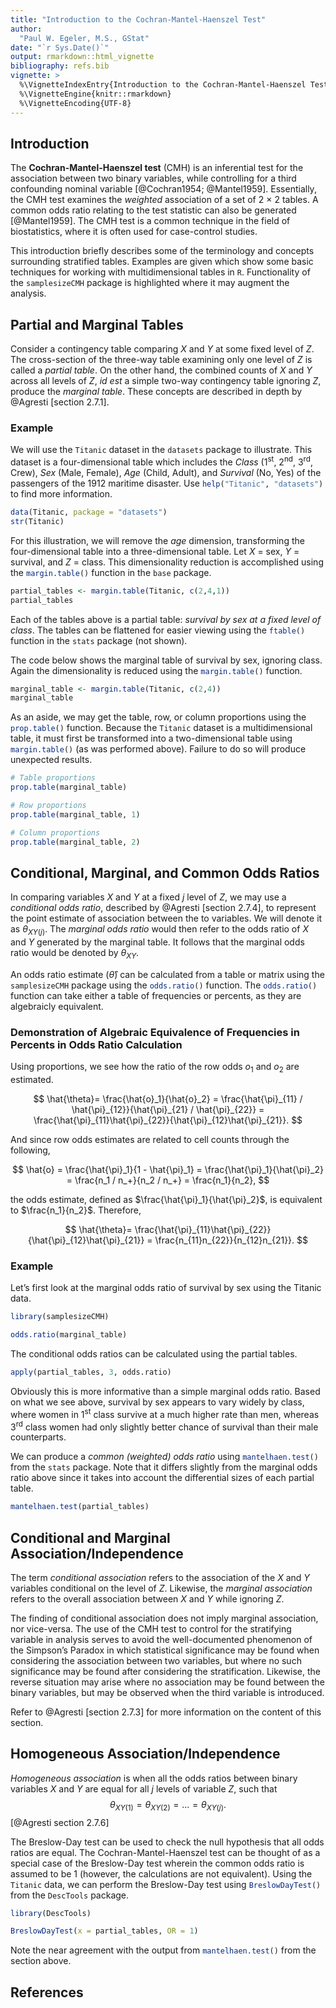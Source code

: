 ---
title: "Introduction to the Cochran-Mantel-Haenszel Test"
author:
  "Paul W. Egeler, M.S., GStat"
date: "`r Sys.Date()`"
output: rmarkdown::html_vignette
bibliography: refs.bib
vignette: >
  %\VignetteIndexEntry{Introduction to the Cochran-Mantel-Haenszel Test}
  %\VignetteEngine{knitr::rmarkdown}
  %\VignetteEncoding{UTF-8}
---

## Introduction

The **Cochran-Mantel-Haenszel test** (CMH) is an inferential test for the association between two binary variables, while controlling for a third confounding nominal variable [@Cochran1954; @Mantel1959]. Essentially, the CMH test examines the *weighted* association of a set of 2 $\times$ 2 tables. A common odds ratio relating to the test statistic can also be generated [@Mantel1959]. The CMH test is a common technique in the field of biostatistics, where it is often used for case-control studies.

This introduction briefly describes some of the terminology and concepts surrounding stratified tables. Examples are given which show some basic techniques for working with multidimensional tables in `R`. Functionality of the `samplesizeCMH` package is highlighted where it may augment the analysis.

## Partial and Marginal Tables

Consider a contingency table comparing $X$ and $Y$ at some fixed level of $Z$. The cross-section of the three-way table examining only one level of $Z$ is called a *partial table*. On the other hand, the combined counts of $X$ and $Y$ across all levels of $Z$, *id est* a simple two-way contingency table ignoring $Z$, produce the *marginal table*. These concepts are described in depth by @Agresti [section 2.7.1].

### Example

We will use the `Titanic`{.r} dataset in the `datasets`{.r} package to illustrate. This dataset is a four-dimensional table which includes the *Class* (1^st^, 2^nd^, 3^rd^, Crew), *Sex* (Male, Female), *Age* (Child, Adult), and *Survival* (No, Yes) of the passengers of the 1912 maritime disaster. Use `help("Titanic", "datasets")`{.r} to find more information.

```{r load-data}
data(Titanic, package = "datasets")
str(Titanic)
```

For this illustration, we will remove the *age* dimension, transforming the four-dimensional table into a three-dimensional table. Let $X$ = sex, $Y$ = survival, and $Z$ = class. This dimensionality reduction is accomplished using the `margin.table()`{.r} function in the `base` package.

```{r partial-tables}
partial_tables <- margin.table(Titanic, c(2,4,1))
partial_tables
```

Each of the tables above is a partial table: *survival by sex at a fixed level of class*. The tables can be flattened for easier viewing using the `ftable()`{.r} function in the `stats`{.r} package (not shown).

The code below shows the marginal table of survival by sex, ignoring class. Again the dimensionality is reduced using the `margin.table()`{.r} function. 

```{r marginal-table}
marginal_table <- margin.table(Titanic, c(2,4))
marginal_table
```

As an aside, we may get the table, row, or column proportions using the `prop.table()`{.r} function. Because the `Titanic`{.r} dataset is a multidimensional table, it must first be transformed into a two-dimensional table using `margin.table()`{.r} (as was performed above). Failure to do so will produce unexpected results.

```{r prop-table}
# Table proportions
prop.table(marginal_table)

# Row proportions
prop.table(marginal_table, 1)

# Column proportions
prop.table(marginal_table, 2)
```

## Conditional, Marginal, and Common Odds Ratios

In comparing variables $X$ and $Y$ at a fixed $j$ level of $Z$, we may use a *conditional odds ratio*, described by @Agresti [section 2.7.4], to represent the point estimate of association between the to variables. We will denote it as $\theta_{XY(j)}$. The *marginal odds ratio* would then refer to the odds ratio of $X$ and $Y$ generated by the marginal table. It follows that the marginal odds ratio would be denoted by $\theta_{XY}$.

An odds ratio estimate ($\hat\theta$) can be calculated from a table or matrix using the `samplesizeCMH`{.r} package using the `odds.ratio()`{.r} function. The `odds.ratio()`{.r} function can take either a table of frequencies or percents, as they are algebraicly equivalent.

### Demonstration of Algebraic Equivalence of Frequencies in Percents in Odds Ratio Calculation

Using proportions, we see how the ratio of the row odds $o_1$ and $o_2$ are estimated.

$$
\hat{\theta}=
\frac{\hat{o}_1}{\hat{o}_2} =
\frac{\hat{\pi}_{11} / \hat{\pi}_{12}}{\hat{\pi}_{21} / \hat{\pi}_{22}} =
\frac{\hat{\pi}_{11}\hat{\pi}_{22}}{\hat{\pi}_{12}\hat{\pi}_{21}}.
$$

And since row odds estimates are related to cell counts through the following,

$$
\hat{o} =
\frac{\hat{\pi}_1}{1 - \hat{\pi}_1} =
\frac{\hat{\pi}_1}{\hat{\pi}_2} =
\frac{n_1 / n_+}{n_2 / n_+} =
\frac{n_1}{n_2},
$$

the odds estimate, defined as $\frac{\hat{\pi}_1}{\hat{\pi}_2}$, is equivalent to $\frac{n_1}{n_2}$. Therefore,

$$
\hat{\theta}=
\frac{\hat{\pi}_{11}\hat{\pi}_{22}}{\hat{\pi}_{12}\hat{\pi}_{21}} =
\frac{n_{11}n_{22}}{n_{12}n_{21}}.
$$

### Example

Let's first look at the marginal odds ratio of survival by sex using the Titanic data.

```{r marginal-OR}
library(samplesizeCMH)

odds.ratio(marginal_table)
```

The conditional odds ratios can be calculated using the partial tables.

```{r conditional-OR}
apply(partial_tables, 3, odds.ratio)
```

Obviously this is more informative than a simple marginal odds ratio. Based on what we see above, survival by sex appears to vary widely by class, where women in 1^st^ class survive at a much higher rate than men, whereas 3^rd^ class women had only slightly better chance of survival than their male counterparts.

We can produce a *common (weighted) odds ratio* using `mantelhaen.test()`{.r} from the `stats`{.r} package. Note that it differs slightly from the marginal odds ratio above since it takes into account the differential sizes of each partial table.

```{r mantelhaen}
mantelhaen.test(partial_tables)
```

## Conditional and Marginal Association/Independence

The term *conditional association* refers to the association of the $X$ and $Y$ variables conditional on the level of $Z$. Likewise, the *marginal association* refers to the overall association between $X$ and $Y$ while ignoring $Z$.

The finding of conditional association does not imply marginal association, nor vice-versa. The use of the CMH test to control for the stratifying variable in analysis serves to avoid the well-documented phenomenon of the Simpson's Paradox in which statistical significance may be found when considering the association between two variables, but where no such significance may be found after considering the stratification. Likewise, the reverse situation may arise where no association may be found between the binary variables, but may be observed when the third variable is introduced.

Refer to @Agresti [section 2.7.3] for more information on the content of this section.

## Homogeneous Association/Independence

*Homogeneous association* is when all the odds ratios between binary variables $X$ and $Y$ are equal for all $j$ levels of variable $Z$, such that $$\theta_{XY(1)}=\theta_{XY(2)}=...=\theta_{XY(j)}.$$ [@Agresti section 2.7.6]

The Breslow-Day test can be used to check the null hypothesis that all odds ratios are equal. The Cochran-Mantel-Haenszel test can be thought of as a special case of the Breslow-Day test wherein the common odds ratio is assumed to be 1 (however, the calculations are not equivalent). Using the `Titanic` data, we can perform the Breslow-Day test using `BreslowDayTest()`{.r} from the `DescTools`{.r} package.

```{r BreslowDay}
library(DescTools)

BreslowDayTest(x = partial_tables, OR = 1)
```

Note the near agreement with the output from `mantelhaen.test()`{.r} from the section above.

## References
